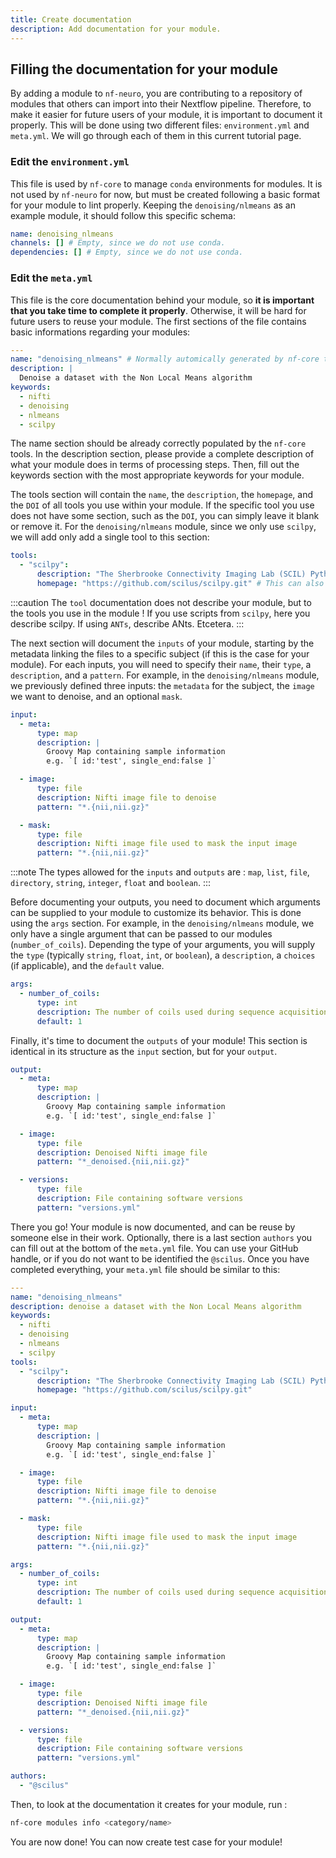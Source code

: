 ```yaml
---
title: Create documentation
description: Add documentation for your module.
---
```


## Filling the documentation for your module

By adding a module to `nf-neuro`, you are contributing to a repository of modules
that others can import into their Nextflow pipeline. Therefore, to make it easier
for future users of your module, it is important to document it properly. This will
be done using two different files: `environment.yml` and `meta.yml`. We will go
through each of them in this current tutorial page.

### Edit the `environment.yml`

This file is used by `nf-core` to manage `conda` environments for modules. It is not
used by `nf-neuro` for now, but must be created following a basic format for your module
to lint properly. Keeping the `denoising/nlmeans` as an example module, it should 
follow this specific schema:

```yaml
name: denoising_nlmeans
channels: [] # Empty, since we do not use conda.
dependencies: [] # Empty, since we do not use conda.
```

### Edit the `meta.yml`

This file is the core documentation behind your module, so **it is important
that you take time to complete it properly**. Otherwise, it will be hard for future
users to reuse your module. The first sections of the file contains basic informations
regarding your modules:

```yaml
---
name: "denoising_nlmeans" # Normally automically generated by nf-core tools.
description: |
  Denoise a dataset with the Non Local Means algorithm
keywords:
  - nifti
  - denoising
  - nlmeans
  - scilpy
```

The name section should be already correctly populated by the `nf-core` tools. In
the description section, please provide a complete description of what your module
does in terms of processing steps. Then, fill out the keywords section with the
most appropriate keywords for your module.

The tools section will contain the `name`, the `description`, the `homepage`, and
the `DOI` of all tools you use within your module. If the specific tool you use does
not have some section, such as the `DOI`, you can simply leave it blank or remove it.
For the `denoising/nlmeans` module, since we only use `scilpy`, we will add only add a
single tool to this section:

```yaml
tools:
  - "scilpy":
      description: "The Sherbrooke Connectivity Imaging Lab (SCIL) Python dMRI processing toolbox."
      homepage: "https://github.com/scilus/scilpy.git" # This can also be a link to a documentation website.
```

:::caution
The `tool` documentation does not describe your module, but to the tools you use in
the module ! If you use scripts from `scilpy`, here you describe scilpy. If using
`ANTs`, describe ANts. Etcetera.
:::

The next section will document the `inputs` of your module, starting by the
metadata linking the files to a specific subject (if this is the case for your
module). For each inputs, you will need to specify their `name`, their `type`,
a `description`, and a `pattern`. For example, in the `denoising/nlmeans` module,
we previously defined three inputs: the `metadata` for the subject,
the `image` we want to denoise, and an optional `mask`. 

```yaml
input:
  - meta:
      type: map
      description: |
        Groovy Map containing sample information
        e.g. `[ id:'test', single_end:false ]`

  - image:
      type: file
      description: Nifti image file to denoise
      pattern: "*.{nii,nii.gz}"

  - mask:
      type: file
      description: Nifti image file used to mask the input image
      pattern: "*.{nii,nii.gz}"
```

:::note
The types allowed for the `inputs` and `outputs` are : `map`, `list`, `file`, `directory`, `string`, `integer`, `float` and `boolean`.
:::

Before documenting your outputs, you need to document which arguments can be
supplied to your module to customize its behavior. This is done using the
`args` section. For example, in the `denoising/nlmeans` module, we only have a
single argument that can be passed to our modules (`number_of_coils`). Depending
the type of your arguments, you will supply the `type` (typically `string`, `float`,
`int`, or `boolean`), a `description`, a `choices` (if applicable), and the `default`
value.

```yaml
args:
  - number_of_coils:
      type: int
      description: The number of coils used during sequence acquisition.
      default: 1
```

Finally, it's time to document the `outputs` of your module! This section is
identical in its structure as the `input` section, but for your `output`.

```yaml
output:
  - meta:
      type: map
      description: |
        Groovy Map containing sample information
        e.g. `[ id:'test', single_end:false ]`

  - image:
      type: file
      description: Denoised Nifti image file
      pattern: "*_denoised.{nii,nii.gz}"

  - versions:
      type: file
      description: File containing software versions
      pattern: "versions.yml"
```

There you go! Your module is now documented, and can be reuse by someone else
in their work. Optionally, there is a last section `authors` you can fill out at the
bottom of the `meta.yml` file. You can use your GitHub handle, or if you do not want
to be identified the `@scilus`. Once you have completed everything, your `meta.yml`
file should be similar to this:

```yaml
---
name: "denoising_nlmeans"
description: denoise a dataset with the Non Local Means algorithm
keywords:
  - nifti
  - denoising
  - nlmeans
  - scilpy
tools:
  - "scilpy":
      description: "The Sherbrooke Connectivity Imaging Lab (SCIL) Python dMRI processing toolbox."
      homepage: "https://github.com/scilus/scilpy.git"

input:
  - meta:
      type: map
      description: |
        Groovy Map containing sample information
        e.g. `[ id:'test', single_end:false ]`

  - image:
      type: file
      description: Nifti image file to denoise
      pattern: "*.{nii,nii.gz}"

  - mask:
      type: file
      description: Nifti image file used to mask the input image
      pattern: "*.{nii,nii.gz}"

args:
  - number_of_coils:
      type: int
      description: The number of coils used during sequence acquisition.
      default: 1

output:
  - meta:
      type: map
      description: |
        Groovy Map containing sample information
        e.g. `[ id:'test', single_end:false ]`

  - image:
      type: file
      description: Denoised Nifti image file
      pattern: "*_denoised.{nii,nii.gz}"

  - versions:
      type: file
      description: File containing software versions
      pattern: "versions.yml"

authors:
  - "@scilus"
```

Then, to look at the documentation it creates for your module, run :

```bash
nf-core modules info <category/name>
```

You are now done! You can now create test case for your module!